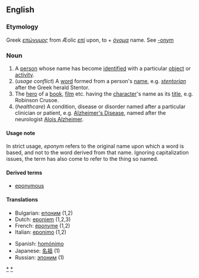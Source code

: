 ==English==
===Etymology===
Greek ''[[επώνυμος]]'' from Æolic ''[[επί]]'' upon, to + ''[[όνομα]]'' name.  See [[-onym]]

===Noun===
{{en-noun|eponym|eponyms}}
{{wikipedia}}
#A [[person]] whose name has become [[identified]] with a particular [[object]] or [[activity]].
#(''usage conflict'') A [[word]] formed from a person's [[name]], e.g. ''[[stentorian]]'' after the Greek herald Stentor.
#The [[hero]] of a [[book]], [[film]] etc. having the [[character]]'s name as its [[title]], e.g. Robinson Crusoe.
#(''healthcare'') A condition, disease or disorder named after a particular clinician or patient, e.g. [[Alzheimer's Disease]], named after the neurologist [[w:Alois Alzheimer|Alois Alzheimer]].

==== Usage note ====
In strict usage, ''eponym'' refers to the original name upon which a word is based, and not to the word derived from that name.  Ignoring capitalization issues, the term has also come to refer to the thing so named.  

====Derived terms====
*[[eponymous]]

====Translations====
{{top}}
*Bulgarian: [[епоним]] {{m}} (1,2)
*Dutch: [[eponiem]] {{n}} (1,2,3)
*French: [[éponyme]] {{m}} (1,2)
*Italian: [[eponimo]] {{m}} (1,2)
{{mid}}
*Spanish: [[homónimo]]
*Japanese: [[名祖]] (1)
*Russian: [[эпоним]] {{m}} (1)
{{bottom}}

[[Category:Eponymous terms|*]]
[[Category:Eponyms|*]]